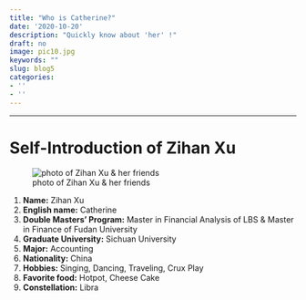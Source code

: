```yaml
---
title: "Who is Catherine?"
date: '2020-10-20'
description: "Quickly know about 'her' !"
draft: no
image: pic10.jpg
keywords: ""
slug: blog5
categories:
- ''
- ''
---
```

---

# Self-Introduction of Zihan Xu
![photo of Zihan Xu & her friends](C:\Program Files\mywebsite-Catherine\static\img\projects\photo of Zihan Xu.JPG)

1. **Name:** Zihan Xu
2. **English name:** Catherine
3. **Double Masters' Program:**  Master in Financial Analysis of LBS & Master in Finance of Fudan University
4. **Graduate University:** Sichuan University
5. **Major:** Accounting
6. **Nationality:** China
7. **Hobbies:** Singing, Dancing, Traveling, Crux Play
8. **Favorite food:** Hotpot, Cheese Cake
9. **Constellation:** Libra

